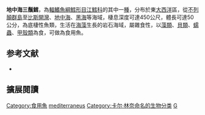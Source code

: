 {{Speciesbox
| image = Gaidropsarus mediterraneus.jpg
| image_width = 250px
| image_caption = 
| status = LC
| status_system = IUCN3.1
| genus = Gaidropsarus
| species = mediterraneus
| authority = [[Linnaeus|Linnaeus]], 1758
| synonyms = *''Enchelyopus mediterraneus''<br /><small>Linnaeus, 1758</small>
*''Gadus argenteolus''<br /><small>Montagu, 1818</small>
*''Gadus fuscus''<br /><small>Risso, 1810</small>
*''Gadus jubatus''<br /><small>Pallas, 1814</small>
}}
'''地中海三鬚鱈'''，為[[輻鰭魚綱|輻鰭魚綱]][[鱈形目|鱈形目]][[江鱈科|江鱈科]]的其中一[[種|種]]，分布於東[[大西洋|大西洋]]區，從[[不列顛群島|不列顛群島]]至[[比斯開灣|比斯開灣]]、[[地中海|地中海]]、[[黑海|黑海]]等海域，棲息深度可達450公尺，體長可達50公分，為底棲性魚類，生活在[[海藻|海藻]]生長的岩石海域，屬雜食性，以[[藻類|藻類]]、[[貝類|貝類]]、[[蠕蟲|蠕蟲]]、[[甲殼類|甲殼類]]為食，可做為食用魚。

== 参考文献 ==
{{reflist}}
*{{FishBase_species|genus=Gaidropsarus|species=mediterraneus|year=2012|month=7}}

== 擴展閱讀 == 
{{refbegin}}
{{wikispecies-inline|Gaidropsarus mediterraneus|地中海三鬚鱈}}
{{refend}}
{{Taxonbar|from=Q1007357}}

[[Category:食用魚|Category:食用魚]]
[[Category:三鬚鱈屬|mediterraneus]]
[[Category:卡尔·林奈命名的生物分类|Category:卡尔·林奈命名的生物分类]]
[[Category:1758年描述的魚類|G]]


{{魚類小作品}}